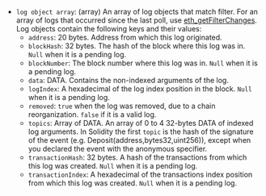 - `log object array`: (array) An array of log objects that match filter. For an array of logs that occurred since the last poll, use [eth_getFilterChanges](../../ethereum/json-rpc-methods/filter-methods/eth_getfilterchanges.mdx). Log objects contain the following keys and their values:
    - `address`: 20 bytes. Address from which this log originated.
    - `blockHash`: 32 bytes. The hash of the block where this log was in. `Null` when it is a pending log.
    - `blockNumber`: The block number where this log was in. `Null` when it is a pending log.
    - `data`: DATA. Contains the non-indexed arguments of the log.
    - `logIndex`: A hexadecimal of the log index position in the block. `Null` when it is a pending log.
    - `removed`: `true` when the log was removed, due to a chain reorganization. `false` if it is a valid log.
    - `topics`: Array of DATA. An array of 0 to 4 32-bytes DATA of indexed log arguments. In Solidity the first `topic` is the hash of the signature of the event (e.g. Deposit(address,bytes32,uint256)), except when you declared the event with the anonymous specifier.
    - `transactionHash`: 32 bytes. A hash of the transactions from which this log was created. `Null` when it is a pending log.
    - `transactionIndex`: A hexadecimal of the transactions index position from which this log was created. `Null` when it is a pending log.

